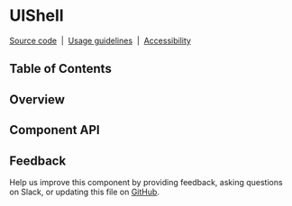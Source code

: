 
# UIShell

[Source code](https://github.com/carbon-design-system/carbon/tree/main/packages/react/src/components/UIShell)
&nbsp;|&nbsp;
[Usage guidelines](https://www.carbondesignsystem.com/components/UI-shell-header/usage)
&nbsp;|&nbsp;
[Accessibility](https://www.carbondesignsystem.com/components/UI-shell-header/accessibility)

## Table of Contents

## Overview

## Component API

<Props />

## Feedback

Help us improve this component by providing feedback, asking questions on Slack,
or updating this file on
[GitHub](https://github.com/carbon-design-system/carbon/edit/main/packages/react/src/components/UIShell/UIShell.mdx).
